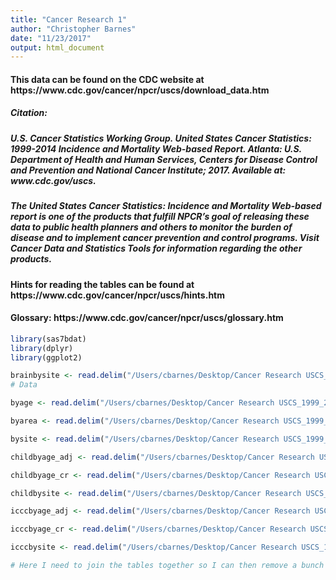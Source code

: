 ```yaml
---
title: "Cancer Research 1"
author: "Christopher Barnes"
date: "11/23/2017"
output: html_document
---
```


#### This data can be found on the CDC website at https://www.cdc.gov/cancer/npcr/uscs/download_data.htm

##### Citation:

##### U.S. Cancer Statistics Working Group. United States Cancer Statistics: 1999-2014 Incidence and Mortality Web-based Report. Atlanta: U.S. Department of Health and Human Services, Centers for Disease Control and Prevention and National Cancer Institute; 2017. Available at: www.cdc.gov/uscs.

##### The United States Cancer Statistics: Incidence and Mortality Web-based report is one of the products that fulfill NPCR’s goal of releasing these data to public health planners and others to monitor the burden of disease and to implement cancer prevention and control programs. Visit Cancer Data and Statistics Tools for information regarding the other products.


#### Hints for reading the tables can be found at https://www.cdc.gov/cancer/npcr/uscs/hints.htm

#### Glossary: https://www.cdc.gov/cancer/npcr/uscs/glossary.htm



```r

library(sas7bdat)
library(dplyr)
library(ggplot2)

```

```r

brainbysite <- read.delim("/Users/cbarnes/Desktop/Cancer Research USCS_1999_2014_ASCII/BRAINBYSITE.TXT", header = TRUE, sep = "|") 
# Data 

byage <- read.delim("/Users/cbarnes/Desktop/Cancer Research USCS_1999_2014_ASCII/BYAGE.TXT", header = TRUE, sep = "|")

byarea <- read.delim("/Users/cbarnes/Desktop/Cancer Research USCS_1999_2014_ASCII/BYAREA.TXT", header = TRUE, sep = "|")

bysite <- read.delim("/Users/cbarnes/Desktop/Cancer Research USCS_1999_2014_ASCII/BYSITE.TXT", header = TRUE, sep = "|")

childbyage_adj <- read.delim("/Users/cbarnes/Desktop/Cancer Research USCS_1999_2014_ASCII/CHILDBYAGE_ADJ.TXT", header = TRUE, sep = "|")

childbyage_cr <- read.delim("/Users/cbarnes/Desktop/Cancer Research USCS_1999_2014_ASCII/CHILDBYAGE_CR.TXT", header = TRUE, sep = "|")

childbysite <- read.delim("/Users/cbarnes/Desktop/Cancer Research USCS_1999_2014_ASCII/CHILDBYSITE.TXT", header = TRUE, sep = "|")

icccbyage_adj <- read.delim("/Users/cbarnes/Desktop/Cancer Research USCS_1999_2014_ASCII/ICCCBYAGE_ADJ.TXT", header = TRUE, sep = "|")

icccbyage_cr <- read.delim("/Users/cbarnes/Desktop/Cancer Research USCS_1999_2014_ASCII/ICCCBYAGE_CR.TXT", header = TRUE, sep = "|")

icccbysite <- read.delim("/Users/cbarnes/Desktop/Cancer Research USCS_1999_2014_ASCII/ICCCBYSITE.TXT", header = TRUE, sep = "|")

```


```r

# Here I need to join the tables together so I can then remove a bunch of stuff and start doing analysis.

```
